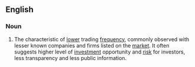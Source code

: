 ==English==

===Noun===
{{en-noun|head=[[thin]] [[trading]]|-}}

# {{lb|en|finance|stock market}} The characteristic of [[lower]] trading [[frequency]], commonly observed with lesser known companies and firms listed on the [[market]]. It often suggests higher level of [[investment]] opportunity and [[risk]] for investors, less transparency and less public information.